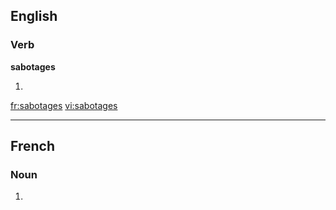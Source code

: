 
==English==

===Verb===
'''sabotages'''

# {{third-person singular of|[[sabotage]]}}

[[fr:sabotages]]
[[vi:sabotages]]

----
==French==

===Noun===
{{infl|fr|plural}} {{f|p}}

# {{plural of|sabotage|lang=French}}


{{rfc-auto}}